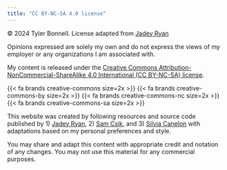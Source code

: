 ```yaml
---
title: "CC BY-NC-SA 4.0 license"
---
```


&#169; 2024 Tyler Bonnell. License adapted from [Jadey Ryan](https://jadeyryan.com/license)

Opinions expressed are solely my own and do not express the views of my employer or any organizations I am associated with.

My content is released under the [Creative Commons Attribution-NonCommercial-ShareAlike 4.0 International (CC BY-NC-SA) license](https://creativecommons.org/licenses/by-nc-sa/4.0/).

{{< fa brands creative-commons size=2x >}} {{< fa brands creative-commons-by size=2x >}} {{< fa brands creative-commons-nc size=2x >}} {{< fa brands creative-commons-sa size=2x >}}

This website was created by following resources and source code published by 1) [Jadey Ryan](https://jadeyryan.com/blog/2024-02-19_beginner-quarto-netlify/), 2) [Sam Csik](https://ucsb-meds.github.io/customizing-quarto-websites/#/title-slide), and 3) [Silvia Canelon](https://ucsb-meds.github.io/customizing-quarto-websites/#/title-slide) with adaptations based on my personal preferences and style. 

You may share and adapt this content with appropriate credit and notation of any changes. You may not use this material for any commercial purposes.